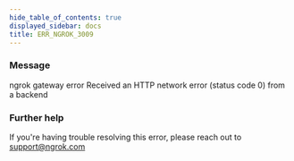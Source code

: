 ```yaml
---
hide_table_of_contents: true
displayed_sidebar: docs
title: ERR_NGROK_3009
---
```




### Message

ngrok gateway error
Received an HTTP network error (status code 0) from a backend

<ErrorDetails error="err_ngrok_3009" />

### Further help

If you're having trouble resolving this error, please reach out to [support@ngrok.com](mailto:support@ngrok.com?subject=Help%20with%20ERR_NGROK_3009)
